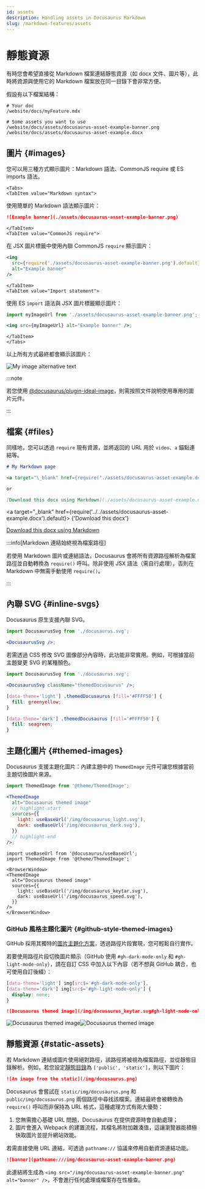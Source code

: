 ```yaml
---
id: assets
description: Handling assets in Docusaurus Markdown
slug: /markdown-features/assets
---
```


# 靜態資源


有時您會希望直接從 Markdown 檔案連結靜態資源（如 docx 文件、圖片等），此時將資源與使用它的 Markdown 檔案放在同一目錄下會非常方便。

假設有以下檔案結構：

```
# Your doc
/website/docs/myFeature.mdx

# Some assets you want to use
/website/docs/assets/docusaurus-asset-example-banner.png
/website/docs/assets/docusaurus-asset-example.docx
```

## 圖片 {#images}

您可以用三種方式顯示圖片：Markdown 語法、CommonJS require 或 ES imports 語法。

```mdx-code-block
<Tabs>
<TabItem value="Markdown syntax">
```

使用簡單的 Markdown 語法顯示圖片：

```md
![Example banner](./assets/docusaurus-asset-example-banner.png)
```

```mdx-code-block
</TabItem>
<TabItem value="CommonJS require">
```

在 JSX 圖片標籤中使用內聯 CommonJS `require` 顯示圖片：

```jsx
<img
  src={require('./assets/docusaurus-asset-example-banner.png').default}
  alt="Example banner"
/>
```

```mdx-code-block
</TabItem>
<TabItem value="Import statement">
```

使用 ES `import` 語法與 JSX 圖片標籤顯示圖片：

```jsx
import myImageUrl from './assets/docusaurus-asset-example-banner.png';

<img src={myImageUrl} alt="Example banner" />;
```

```mdx-code-block
</TabItem>
</Tabs>
```

以上所有方式最終都會顯示該圖片：

<BrowserWindow>

![My image alternative text](../../assets/docusaurus-asset-example-banner.png)

</BrowserWindow>

:::note

若您使用 [@docusaurus/plugin-ideal-image](../../api/plugins/plugin-ideal-image.mdx)，則需按照文件說明使用專用的圖片元件。

:::

## 檔案 {#files}

同樣地，您可以透過 `require` 現有資源，並將返回的 URL 用於 `video`、`a` 錨點連結等。

```md
# My Markdown page

<a target="\_blank" href={require('./assets/docusaurus-asset-example.docx').default}> Download this docx </a>

or

[Download this docx using Markdown](./assets/docusaurus-asset-example.docx)
```

<BrowserWindow>

<a
  target="_blank"
  href={require('../../assets/docusaurus-asset-example.docx').default}>
  {'Download this docx'}
</a>

[Download this docx using Markdown](../../assets/docusaurus-asset-example.docx)

</BrowserWindow>

:::info[Markdown 連結始終視為檔案路徑]

若使用 Markdown 圖片或連結語法，Docusaurus 會將所有資源路徑解析為檔案路徑並自動轉換為 `require()` 呼叫。除非使用 JSX 語法（需自行處理），否則在 Markdown 中無需手動使用 `require()`。

:::

## 內聯 SVG {#inline-svgs}

Docusaurus 原生支援內聯 SVG。

```jsx
import DocusaurusSvg from './docusaurus.svg';

<DocusaurusSvg />;
```

<BrowserWindow>


<DocusaurusSvg />

</BrowserWindow>

若需透過 CSS 修改 SVG 圖像部分內容時，此功能非常實用。例如，可根據當前主題變更 SVG 的某種顏色。

```jsx
import DocusaurusSvg from './docusaurus.svg';

<DocusaurusSvg className="themedDocusaurus" />;
```

```css
[data-theme='light'] .themedDocusaurus [fill='#FFFF50'] {
  fill: greenyellow;
}

[data-theme='dark'] .themedDocusaurus [fill='#FFFF50'] {
  fill: seagreen;
}
```

<BrowserWindow>
  <DocusaurusSvg className="themedDocusaurus" />
</BrowserWindow>

## 主題化圖片 {#themed-images}

Docusaurus 支援主題化圖片：內建主題中的 `ThemedImage` 元件可讓您根據當前主題切換圖片來源。

```jsx
import ThemedImage from '@theme/ThemedImage';

<ThemedImage
  alt="Docusaurus themed image"
  // highlight-start
  sources={{
    light: useBaseUrl('/img/docusaurus_light.svg'),
    dark: useBaseUrl('/img/docusaurus_dark.svg'),
  }}
  // highlight-end
/>;
```

```mdx-code-block
import useBaseUrl from '@docusaurus/useBaseUrl';
import ThemedImage from '@theme/ThemedImage';

<BrowserWindow>
<ThemedImage
  alt="Docusaurus themed image"
  sources={{
    light: useBaseUrl('/img/docusaurus_keytar.svg'),
    dark: useBaseUrl('/img/docusaurus_speed.svg'),
  }}
/>
</BrowserWindow>
```

### GitHub 風格主題化圖片 {#github-style-themed-images}

GitHub 採用其獨特的[圖片主題化方案](https://github.blog/changelog/2021-11-24-specify-theme-context-for-images-in-markdown/)，透過路徑片段實現，您可輕鬆自行實作。

若要使用路徑片段切換圖片顯示（GitHub 使用 `#gh-dark-mode-only` 和 `#gh-light-mode-only`），請在自訂 CSS 中加入以下內容（若不想與 GitHub 耦合，也可使用自訂後綴）：

```css title="src/css/custom.css"
[data-theme='light'] img[src$='#gh-dark-mode-only'],
[data-theme='dark'] img[src$='#gh-light-mode-only'] {
  display: none;
}
```

```md
![Docusaurus themed image](/img/docusaurus_keytar.svg#gh-light-mode-only)![Docusaurus themed image](/img/docusaurus_speed.svg#gh-dark-mode-only)
```

<BrowserWindow>

![Docusaurus themed image](/img/docusaurus_keytar.svg#gh-light-mode-only)![Docusaurus themed image](/img/docusaurus_speed.svg#gh-dark-mode-only)

</BrowserWindow>

## 靜態資源 {#static-assets}

若 Markdown 連結或圖片使用絕對路徑，該路徑將被視為檔案路徑，並從靜態目錄解析。例如，若您設定[靜態目錄](../../static-assets.mdx)為 `['public', 'static']`，則以下圖片：

```md title="my-doc.md"
![An image from the static](/img/docusaurus.png)
```

Docusaurus 會嘗試在 `static/img/docusaurus.png` 和 `public/img/docusaurus.png` 兩個路徑中尋找該檔案。連結最終會被轉換為 `require()` 呼叫而非保持為 URL 格式，這種處理方式有兩大優勢：

1. 您無需擔心基礎 URL 問題，Docusaurus 在提供資源時會自動處理；
2. 圖片會進入 Webpack 的建置流程，其檔名將附加雜湊值，這讓瀏覽器能積極快取圖片並提升網站效能。

若需直接使用 URL 連結，可透過 `pathname://` 協議來停用自動資源連結功能。

```md
![banner](pathname:///img/docusaurus-asset-example-banner.png)
```

此連結將生成為 `<img src="/img/docusaurus-asset-example-banner.png" alt="banner" />`，不會進行任何處理或檔案存在性檢查。